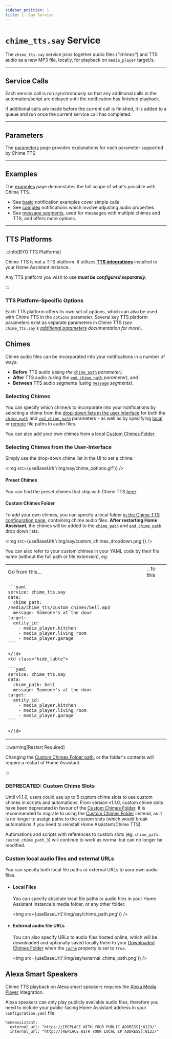 ```yaml
---
sidebar_position: 1
title: 1. Say Service
---
```



# `chime_tts.say` Service

The `chime_tts.say` service joins together audio files (*"chimes"*) and TTS audio as a new MP3 file, locally, for playback on `media_player` target/s.

---

## Service Calls

Each service call is run synchronously so that any additional calls in the automation/script are delayed until the notification has finished playback.

If additional calls are made before the current call is finished, it is added to a queue and run once the current service call has completed.

---

## Parameters
The [parameters](./parameters) page provides explanations for each parameter supported by Chime TTS

---

## Examples
The [examples](./examples) page demonstates the full scope of what's possible with Chime TTS.
- See [basic](./examples#basic-tts-audio) notification examples cover simple calls
- See [complex](./examples#more-complex-examples) notifications which involve adjusting audio properties
- See [message segments](./examples#message-segments), used for messages with multiple chimes and TTS, and offers more options.

---

## TTS Platforms

:::info[BYO TTS Platforms]

Chime TTS is not a TTS platform. It utilizes **[TTS integrations](https://www.home-assistant.io/integrations/#text-to-speech)** installed to your Home Assistant instance.

Any TTS platform you wish to use _**must be configured separately.**_

:::

### TTS Platform-Specific Options
Each TTS platform offers its own set of options, which can also be used with Chime TTS in the `options` parameter. Several key TTS platform parameters exist as separate parameters in Chime TTS (*see* `chime_tts.say`*'s [additional parameters](./parameters#additional-parameters) documentation for more*).

## Chimes

Chime audio files can be incorporated into your notifications in a number of ways:

- **Before** TTS audio *(using the* [`chime_path`](./parameters#chime_path) *parameter).*
- **After** TTS audio *(using the* [`end_chime_path`](./parameters#end_chime_path) *parameter)*, and
- **Between** TTS audio segments *(using* [`message`](./parameters#advanced-usage-segment-sequences) *segments).*

### Selecting Chimes

You can specify which chime/s to incorporate into your notifications by selecting a chime from the [drop-down lists in the user interface](#selecting-chimes-from-the-user-interface) for both the [`chime_path`](./parameters#chime_path) and [`end_chime_path`](./parameters#end_chime_path) parameters - as well as by specifying [local](#local-files) or [remote](#external-audio-file-urls) file paths to audio files.

You can also add your own chimes from a local [Custom Chimes Folder](#custom-chimes-folder). 

### Selecting Chimes from the User-Interface

Simply use the drop-down chime list in the UI to set a chime:

<img src={useBaseUrl('/img/say/chime_options.gif')} />

#### Preset Chimes

You can find the preset chimes that ship with Chime TTS [here](https://github.com/nimroddolev/chime_tts/tree/main/custom_components/chime_tts/mp3s).

#### Custom Chimes Folder

To add your own chimes, you can specify a local folder [in the Chime TTS configuration page](../../configuration#custom-chimes-folder), containing chime audio files.
**After restarting Home Assistant**, the chimes will be added to the [`chime_path`](./parameters#chime_path) and [`end_chime_path`](./parameters#end_chime_path) drop down lists.

<img src={useBaseUrl('/img/say/custom_chimes_dropdown.png')} />

You can also refer to your custom chimes in your YAML code by their file name (without the full path or file extension), eg:

<table class="hide_table">
  <tr class="hide_table">
    <td class="hide_table td_title">Go from this...</td>
    <td class="hide_table td_title">...to this</td>
  </tr>
  <tr class="hide_table">
    <td class="hide_table">

    ```yaml
    service: chime_tts.say
    data:
      chime_path: /media/chime_tts/custom_chimes/bell.mp3
      message: Someone's at the door
    target:
      entity_id:
        - media_player.kitchen
        - media_player.living_room
        - media_player.garage
    ```

    </td>
    <td class="hide_table">

    ```yaml
    service: chime_tts.say
    data:
      chime_path: bell
      message: Someone's at the door
    target:
      entity_id:
        - media_player.kitchen
        - media_player.living_room
        - media_player.garage
    ```

    </td>
  </tr>
</table>

:::warning[Restart Required]

Changing the [Custom Chimes Folder path](../../configuration#custom-chimes-folder), or the folder's contents will require a restart of Home Assistant.

:::

### DEPRECATED: Custom Chime Slots

Until v1.1.0, users could use up to 5 custom chime slots to use custom chimes in scripts and automations. From version v1.1.0, custom chime slots have been deprecated in favour of the [Custom Chimes Folder](#custom-chimes-folder).
It is recommended to migrate to using the [Custom Chimes Folder](#custom-chimes-folder) instead, as it is no longer to assign paths to the custom slots (which would break automations if you need to reinstall Home Assistant/Chime TTS).

Automations and scripts with references to custom slots (eg: `chime_path: custom_chime_path_3`) will continue to work as normal but can no longer be modified.

### Custom local audio files and external URLs

You can specify both local file paths or external URLs to your own audio files.

* #### Local Files
  You can specify absolute local file paths to audio files in your Home Assistant instance's media folder, or any other folder.

  <img src={useBaseUrl('/img/say/chime_path.png')} />


* #### External audio file URLs
  You can also specify URLs to audio files hosted online, which will be downloaded and optionally saved locally them to your [Downloaded Chimes Folder](../../configuration) when the [`cache`](../say-service/parameters#cache) property is set to `true`.

  <img src={useBaseUrl('/img/say/external_chime_path.png')} />

## Alexa Smart Speakers
Chime TTS playback on Alexa smart speakers requires the [Alexa Media Player](https://github.com/alandtse/alexa_media_player) integration.

Alexa speakers can only play publicly available audio files, therefore you need to include your public-facing Home Assistant address in your `configuration.yaml` file:

```
homeassistant:
  external_url: "https://[REPLACE WITH YOUR PUBLIC ADDRESS]:8123/"
  internal_url: "http://[REPLACE WITH YOUR LOCAL IP ADDRESS]:8123/"
```